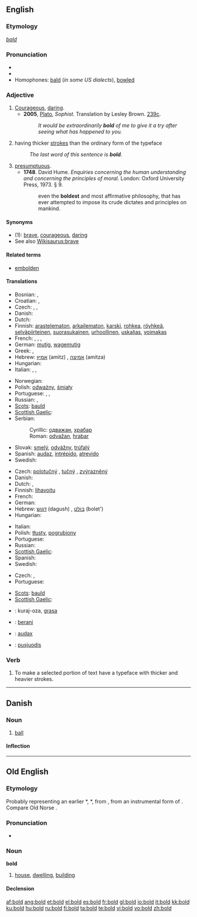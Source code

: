 {{wikipedia|dab=bold (disambiguation)|bold}}
==English==

===Etymology===
{{etyl|ang}} ''[[bald]]''

===Pronunciation===
* {{audio|en-us-bold.ogg|Audio (US)}}
* {{rhymes|əʊld}}
* Homophones: [[bald]] (''in some US dialects''), [[bowl]]ed

===Adjective===
{{wikipedia|bold|bold (typography)}}
{{en-adj|er}}

# [[courageous|Courageous]], [[daring]].
#* '''2005''', [[w:Plato|Plato]], ''Sophist''.  Translation by Lesley Brown. [[w:Stephanus pagination|239c]].
#*: ''It would be extraordinarily '''bold''' of me to give it a try after seeing what has happened to you.''
# {{context|of a typeface}} having thicker [[stroke]]s than the ordinary form of the typeface
#: ''The last word of this sentence is '''bold'''.''
# [[presumptuous]].
#* '''1748'''.  David Hume.  ''Enquiries concerning the human understanding and concerning the principles of moral.'' London: Oxford University Press, 1973.  § 9.
#*: even the '''boldest''' and most affirmative philosophy, that has ever attempted to impose its crude dictates and principles on mankind.

====Synonyms====
* (1): [[brave]], [[courageous]], [[daring]]
* See also [[Wikisaurus:brave]]

====Related terms====
* [[embolden]]

====Translations====
{{trans-top|courageous, daring}}
* Bosnian: {{t-|bs|odvažan}}, {{t-|bs|hrabar}}
* Croatian: {{t-|hr|odvažan|alt=ȍdvāžan}}, {{t-|hr|hrabar|alt=hrábar}}
* Czech: {{t+|cs|odvážný|m}}, {{t-|cs|smělý|m}}, {{t-|cs|troufalý|m}}
* Danish: {{t-|da|modig}}
* Dutch: {{t+|nl|moedig}}
* Finnish: [[arastelematon]], [[arkailematon]], [[karski]], [[rohkea]], [[röyhkeä]], [[selväpiirteinen]], [[suorasukainen]], [[urhoollinen]], [[uskalias]], [[voimakas]]
* French: {{t+|fr|courageux}}, {{t+|fr|hardi}}, {{t+|fr|audacieux}}, {{t+|fr|effronté}}
* German: [[mutig]], [[wagemutig]]
* Greek: {{t+|el|τολμηρός|sc=Grek}}, {{t+|el|θαρραλέος|sc=Grek}}
* Hebrew: [[אמיץ]] (amitz) {{m}}, [[אמיצה]] (amitza) {{f}}
* Hungarian: {{t+|hu|bátor}}
* Italian: {{t+|it|sfrontato}}, {{t-|it|ardito}}, {{t+|it|audace}}
{{trans-mid}}
* Norwegian: {{t+|no|modig}}
* Polish: [[odważny]], [[śmiały]]
* Portuguese: {{t+|pt|corajoso}}, {{t+|pt|bravo}}, {{t+|pt|audacioso}}
* Russian: {{t+|ru|смелый|sc=Cyrl}}, {{t+|ru|храбрый|sc=Cyrl}}
* [[Scots]]: [[bauld]]
* [[Scottish Gaelic]]: {{t-|gd|dàna|xs=Scottish Gaelic}}
* Serbian:
*: Cyrillic: [[одважан]], [[храбар]]
*: Roman: [[odvažan]], [[hrabar]]
* Slovak: [[smelý]], [[odvážny]], [[trúfalý]]
* Spanish: [[audaz]], [[intrépido]], [[atrevido]]
* Swedish: {{t+|sv|modig}}
{{trans-bottom}}

{{trans-top|having thicker strokes than the ordinary form of the typeface}}
* Czech: [[polotučný]] {{m}}, [[tučný]] {{m}}, [[zvýrazněný]] {{m}}
* Danish: {{t-|da|fed}}
* Dutch: {{t+|nl|vet}}, {{t-|nl|vetgedrukt}}
* Finnish: [[lihavoitu]]
* French: {{t+|fr|gras}}
* German: {{t+|de|fett}}
* Hebrew: [[דגוש]] (dagush) {{m}}, [[בולט]] (bolet') {{m}}
* Hungarian: {{t+|hu|kövér}}
{{trans-mid}}
* Italian: {{t-|it|grassetto}}
* Polish: [[tłusty]], [[pogrubiony]]
* Portuguese: {{t-|pt|negrito}}
* Russian: {{t+|ru|жирный|sc=Cyrl}}
* [[Scottish Gaelic]]: {{t-|gd|trom}}
* Spanish: {{t+|es|negrita}}
* Swedish: {{t+|sv|fet}}
{{trans-bottom}}

{{trans-top|presumptuous}}
* Czech: {{t-|cs|troufalý|m}}, {{t-|cs|drzý|m}}
* Portuguese: {{t-|pt|presunçoso|m}}
{{trans-mid}}
* [[Scots]]: [[bauld]]
* [[Scottish Gaelic]]: {{t-|gd|dàna|xs=Scottish Gaelic}}
{{trans-bottom}}

{{checktrans-top}}
* {{ttbc|Ido}}: kuraj-oza, [[grasa]]
* {{ttbc|Indonesian}}: [[:id:berani|berani]]
* {{ttbc|Latin}}: [[audax]]
* {{ttbc|Lithuanian}}: [[pusjuodis]]
{{trans-bottom}}

===Verb===
{{en-verb}}

# To make a selected portion of text have a typeface with thicker and heavier strokes.

----

==Danish==
{{wikipedia|lang=da|Bold}}

===Noun===
{{da-noun|en|e}}

# [[ball]]

====Inflection====
{{da-noun-infl|en|e}}

----

==Old English==

===Etymology===
Probably representing an earlier *{{term||bodl}}, *{{term||boþl}}, from {{proto|Germanic|boþlo-|lang=ang}}, from an instrumental form of {{proto|Germanic|bu-|to dwell|lang=ang|head=}}.  Compare Old Norse {{term|ból}}.

===Pronunciation===
* {{IPA|/bold/|lang=ang}}

===Noun===
'''bold''' {{n}}

# [[house]], [[dwelling]], [[building]]

====Declension====
{{oe-noun|bold|bold|bold|bold|boldes|bolda|bolde|boldum}}

[[af:bold]]
[[ang:bold]]
[[et:bold]]
[[el:bold]]
[[es:bold]]
[[fr:bold]]
[[gl:bold]]
[[io:bold]]
[[it:bold]]
[[kk:bold]]
[[ku:bold]]
[[hu:bold]]
[[ru:bold]]
[[fi:bold]]
[[ta:bold]]
[[te:bold]]
[[vi:bold]]
[[vo:bold]]
[[zh:bold]]